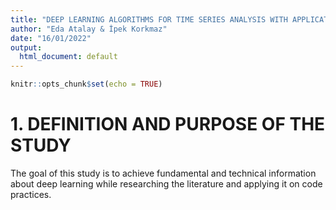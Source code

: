 ```yaml
---
title: "DEEP LEARNING ALGORITHMS FOR TIME SERIES ANALYSIS WITH APPLICATIONS"
author: "Eda Atalay & İpek Korkmaz"
date: "16/01/2022"
output:
  html_document: default
---
```

```r
knitr::opts_chunk$set(echo = TRUE)
```

# 1. DEFINITION AND PURPOSE OF THE STUDY

The goal of this study is to achieve fundamental and technical information about deep learning while researching the literature and applying it on code practices. 

